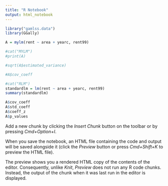 ```yaml
---
title: "R Notebook"
output: html_notebook
---
```



```r
library("gamlss.data")
library(GGally)

A = mylm(rent ~ area + yearc, rent99)

#cat("MYLM")
#print(A)

#sqrt(A$estimated_variance)

#A$cov_coeff

#cat("RLM")
standardlm = lm(rent ~ area + yearc, rent99)
summary(standardlm)

A$cov_coeff
A$std_coeff
A$coeff_z
A$p_values

```

Add a new chunk by clicking the *Insert Chunk* button on the toolbar or by pressing *Cmd+Option+I*.

When you save the notebook, an HTML file containing the code and output will be saved alongside it (click the *Preview* button or press *Cmd+Shift+K* to preview the HTML file). 

The preview shows you a rendered HTML copy of the contents of the editor. Consequently, unlike *Knit*, *Preview* does not run any R code chunks. Instead, the output of the chunk when it was last run in the editor is displayed.


